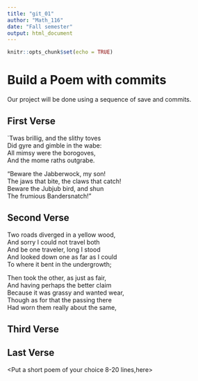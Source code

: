 ---
title: "git_01"
author: "Math_116"
date: "Fall semester"
output: html_document
---

```{r setup, include=FALSE}
knitr::opts_chunk$set(echo = TRUE)
```
# Build a Poem with commits
Our project will be done using a sequence of save and commits.

## First Verse 
`Twas brillig, and the slithy toves    
  Did gyre and gimble in the wabe:     
All mimsy were the borogoves,    
  And the mome raths outgrabe.    

"Beware the Jabberwock, my son!    
  The jaws that bite, the claws that catch!    
Beware the Jubjub bird, and shun    
  The frumious Bandersnatch!"   

## Second Verse
Two roads diverged in a yellow wood,    
And sorry I could not travel both    
And be one traveler, long I stood    
And looked down one as far as I could    
To where it bent in the undergrowth;     

Then took the other, as just as fair,    
And having perhaps the better claim    
Because it was grassy and wanted wear,    
Though as for that the passing there    
Had worn them really about the same,    

## Third Verse
<Put the first two verses of The Walrus and the Carpenter here>

## Last Verse
<Put a short poem of your choice 8-20 lines,here>

